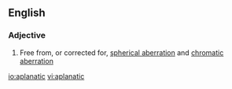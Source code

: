==English==

===Adjective===
{{en-adj}}

# {{context|of an optical system|lang=en}} Free from, or corrected for, [[spherical aberration]] and [[chromatic aberration]]

[[io:aplanatic]]
[[vi:aplanatic]]